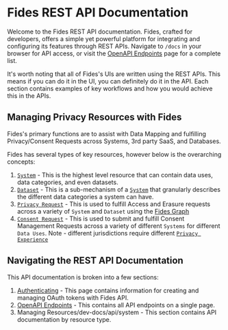 # Fides REST API Documentation

Welcome to the Fides REST API documentation. Fides, crafted for developers, offers a simple yet powerful platform for integrating and configuring its features through REST APIs. Navigate to `/docs` in your browser for API access, or visit the [OpenAPI Endpoints](/docs/dev-docs/api/list) page for a complete list.

It's worth noting that all of Fides's UIs are written using the REST APIs. This means if you can do it in the UI, you can definitely do it in the API. Each section contains examples of key workflows and how you would achieve this in the APIs. 

## Managing Privacy Resources with Fides

Fides's primary functions are to assist with Data Mapping and fulfilling Privacy/Consent Requests across Systems, 3rd party SaaS, and Databases. 

Fides has several types of key resources, however below is the overarching concepts: 
1. [`System`](/docs/dev-docs/api/manage/system) - This is the highest level resource that can contain data uses, data categories, and even datasets.
2. [`Dataset`](/docs/dev-docs/api/manage/dataset) - This is a sub-mechanism of a [`System`](/docs/dev-docs/api/manage/system) that granularly describes the different data categories a system can have. 
3. [`Privacy Request`](/docs/dev-docs/api/manage/privacy-request) - This is used to fulfill Access and Erasure requests across a variety of `System` and `Dataset` using the [Fides Graph](/docs/dev-docs/configuration/privacy-requests/graphs)
4. [`Consent Request`](/docs/dev-docs/api/manage/privacy-experience) - This is used to submit and fulfill Consent Management Requests across a variety of different `Systems` for different `Data Uses`. Note - different jurisdictions require different [`Privacy Experience`](/docs/dev-docs/api/manage/privacy-experience)


## Navigating the REST API Documentation
This API documentation is broken into a few sections:

1. [Authenticating](/docs/dev-docs/api/auth) - This page contains information for creating and managing OAuth tokens with Fides API.
2. [OpenAPI Endpoints](/docs/dev-docs/api/list) - This contains all API endpoints on a single page. 
3. Managing Resources/dev-docs/api/system - This section contains API documentation by resource type. 

